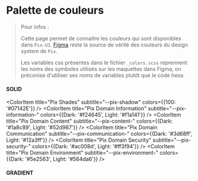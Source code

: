 
<Meta title="Utiliser Pix UI/Design Tokens/Palette de couleurs" />

# Palette de couleurs

 > Pour infos :
 >
 > Cette page permet de connaitre les couleurs qui sont disponibles dans `Pix-UI`. [Figma](https://www.figma.com/file/8RJ3aCSfdeQ8AZZVBBYKS8/Design-System-Pix?node-id=16%3A2) reste la source de vérité des couleurs du design system de `Pix`.
 >
 > Les variables css présentes dans le fichier `_colors.scss` reprennent les noms des symboles utilisés sur les maquettes dans Figma,
 > on préconise d'utiliser ses noms de variables plutôt que le code hexa.

#### SOLID

<ColorPalette>
  <ColorItem
    title="Pix Primary"
    subtitle="--pix-primary-"
    colors={{
            10: '#f7f5ff',
            100: '#cec3f4',
            300: '#957ee8',
            500: '#613fdd',
            700: '#452d9d',
            900: '#291a5d'}}
  />
  <ColorItem
    title="Pix Secondary"
    subtitle="--pix-secondary-"
    colors={{
            50: '#fffaeb',
            100: '#ffefc0',
            300: '#ffdc76',
            500: '#ffcb33',
            700: '#a16206',
            900: '#5b3808'}}
  />
  <ColorItem
    title="Pix Tertiary"
    subtitle="--pix-tertiary-"
    colors={{
            100: '#c3d0ff',
            500: '#3d68ff',
            900: '#1a2c6b'}}
  />
  <ColorItem
    title="Pix Neutral"
    subtitle="--pix-neutral-"
    colors={{
            0: '#ffffff',
            20: '#f4f5f7',
            100: '#cdd1d9',
            500: '#5e6c84',
            800: '#253858',
            900: '#122647'}}
  />
  <ColorItem
    title="Pix Informations"
    subtitle="--pix-info-"
    colors={{
            50: '#e6f2fe',
            100: '#b0d3f4',
            500: '#3b82f6',
            700: '#1d4ed8',
            900: '#1e3a8a'}}
  />
  <ColorItem
    title="Pix Success"
    subtitle="--pix-success-"
    colors={{
            50: '#e8f3ef',
            100: '#b9d8cd',
            300: '#67ab92',
            500: '#1c825d',
            700: '#145c42',
            900: '#0c3727'}}
  />
  <ColorItem
    title="Pix Warning"
    subtitle="--pix-warning-"
    colors={{
            50: '#fff7eb',
            100: '#ffe5c0',
            300: '#ffc676',
            500: '#f59e0b',
            700: '#b45309',
            900: '#78350f'}}
  />
  <ColorItem
    title="Pix Error"
    subtitle="--pix-error-"
    colors={{
            50: '#fbecec',
            100: '#f1c4c4',
            500: '#d24140',
            700: '#952e2e',
            900: '#581b1b'}}
  />
  <ColorItem
    title="Pix Certif"
    subtitle="--pix-certif-"
    colors={{
            50: '#e8f2f2',
            500: '#187f7d'}}
  />
  <ColorItem
    title="Pix Orga"
    subtitle="--pix-orga-"
    colors={{
            50: '#ebf1f9',
            500: '#3674bf'}}
  />

  <ColorItem
    title="Pix Shades"
    subtitle="--pix-shadow"
    colors={{100: '#07142E'}}
  />
  <ColorItem
    title="Pix Domain Information"
    subtitle="--pix-information-"
    colors={{Dark: '#f24645',
            Light: '#f1a141'}}
  />
  <ColorItem
    title="Pix Domain Content"
    subtitle="--pix-content-"
    colors={{Dark: '#1a8c89',
            Light: '#52d987'}}
  />
  <ColorItem
    title="Pix Domain Communication"
    subtitle="--pix-communication-"
    colors={{Dark: '#3d68ff',
            Light: '#12a3ff'}}
  />
  <ColorItem
    title="Pix Domain Security"
    subtitle="--pix-security-"
    colors={{Dark: '#ac008d',
            Light: '#ff3f94'}}
  />
  <ColorItem
    title="Pix Domain Environment"
    subtitle="--pix-environment-"
    colors={{Dark: '#5e2563',
            Light: '#564da6'}}
  />
</ColorPalette>

#### GRADIENT

<ColorPalette>
  <ColorItem
    title="Primary Pix App"
    subtitle="$pix-primary-app-gradient"
    colors={{ PrimaryPixApp: 'linear-gradient(91.59deg, #3d68ff 0%, #8845ff 100%)'}}
  />
  <ColorItem
    title="Secondary Pix App"
    subtitle="$pix-secondary-app-gradient"
    colors={{ SecondaryPixAppGradient: 'linear-gradient(91.59deg, #fedc41 0%, #ff9f00 100%)'}}
  />
  <ColorItem
    title="Primary Certif"
    subtitle="$pix-primary-certif-gradient"
    colors={{ PrimaryCertif: 'linear-gradient(91.59deg, #52d987 0%, #1a8c89 100%)'}}
  />
  <ColorItem
    title="Primary Orga"
    subtitle="$pix-primary-orga-gradient"
    colors={{ PrimaryOrga: 'linear-gradient(91.59deg, #00ddff 0%, #0095c0 100%)'}}
   />
   <ColorItem
     title="Secondary Orga"
     subtitle="$pix-primary-secondary-gradient"
     colors={{SecondaryOrga: 'linear-gradient(91.59deg, #0d7dc4 0%, #213371 100%)'}}
   />
   <ColorItem
     title="Domain Information"
     subtitle="$pix-information-gradient"
     colors={{DomainInformation: 'linear-gradient(180deg, #f24645 0%, #f1a141 100%)'}}
   />
   <ColorItem
     title="Domain Content"
     subtitle="$pix-content-gradient"
     colors={{DomainContent: 'linear-gradient(180deg, #1a8c89 0%, #52d987 100%)'}}
   />
   <ColorItem
     title="Domain Communication"
     subtitle="$pix-communication-gradient"
     colors={{DomainCommunication: 'linear-gradient(180deg, #3d68ff 0%, #12a3ff 100%)'}}
   />
   <ColorItem
     title="Domain Security"
     subtitle="$pix-security-gradient"
     colors={{DomainSecurity: 'linear-gradient(180deg, #ac008d 0%, #ff3f94 100%)'}}
   />
   <ColorItem
     title="Domain Environment"
     subtitle="$pix-environment-gradient"
     colors={{DomainEnvironment: 'linear-gradient(180deg, #5e2563 0%, #564da6 100%)'}}
   />
</ColorPalette>
